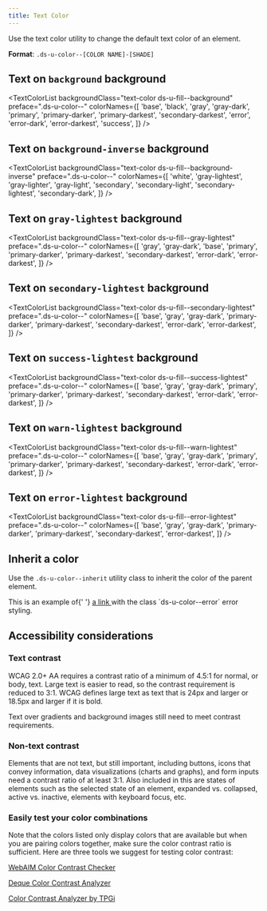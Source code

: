 ```yaml
---
title: Text Color
---
```


Use the text color utility to change the default text color of an element.

**Format**: `.ds-u-color--[COLOR NAME]-[SHADE]`

## Text on `background` background

<TextColorList
  backgroundClass="text-color ds-u-fill--background"
  preface=".ds-u-color--"
  colorNames={[
    'base',
    'black',
    'gray',
    'gray-dark',
    'primary',
    'primary-darker',
    'primary-darkest',
    'secondary-darkest',
    'error',
    'error-dark',
    'error-darkest',
    'success',
  ]}
/>

## Text on `background-inverse` background

<TextColorList
  backgroundClass="text-color ds-u-fill--background-inverse"
  preface=".ds-u-color--"
  colorNames={[
    'white',
    'gray-lightest',
    'gray-lighter',
    'gray-light',
    'secondary',
    'secondary-light',
    'secondary-lightest',
    'secondary-dark',
  ]}
/>

## Text on `gray-lightest` background

<TextColorList
  backgroundClass="text-color ds-u-fill--gray-lightest"
  preface=".ds-u-color--"
  colorNames={[
    'gray',
    'gray-dark',
    'base',
    'primary',
    'primary-darker',
    'primary-darkest',
    'secondary-darkest',
    'error-dark',
    'error-darkest',
  ]}
/>

## Text on `secondary-lightest` background

<TextColorList
  backgroundClass="text-color ds-u-fill--secondary-lightest"
  preface=".ds-u-color--"
  colorNames={[
    'base',
    'gray',
    'gray-dark',
    'primary-darker',
    'primary-darkest',
    'secondary-darkest',
    'error-dark',
    'error-darkest',
  ]}
/>

## Text on `success-lightest` background

<TextColorList
  backgroundClass="text-color ds-u-fill--success-lightest"
  preface=".ds-u-color--"
  colorNames={[
    'base',
    'gray',
    'gray-dark',
    'primary',
    'primary-darker',
    'primary-darkest',
    'secondary-darkest',
    'error-dark',
    'error-darkest',
  ]}
/>

## Text on `warn-lightest` background

<TextColorList
  backgroundClass="text-color ds-u-fill--warn-lightest"
  preface=".ds-u-color--"
  colorNames={[
    'base',
    'gray',
    'gray-dark',
    'primary',
    'primary-darker',
    'primary-darkest',
    'secondary-darkest',
    'error-dark',
    'error-darkest',
  ]}
/>

## Text on `error-lightest` background

<TextColorList
  backgroundClass="text-color ds-u-fill--error-lightest"
  preface=".ds-u-color--"
  colorNames={[
    'base',
    'gray',
    'gray-dark',
    'primary-darker',
    'primary-darkest',
    'secondary-darkest',
    'error-darkest',
  ]}
/>

## Inherit a color

Use the `.ds-u-color--inherit` utility class to inherit the color of the parent element.

<EmbeddedExample>
  <div class="ds-u-color--error">
    This is an example of{' '}
    <a href="#" class="ds-u-color--inherit">
      a link
    </a>
    with the class `ds-u-color--error` error styling.
  </div>
</EmbeddedExample>

## Accessibility considerations

### Text contrast

WCAG 2.0+ AA requires a contrast ratio of a minimum of 4.5:1 for normal, or body, text. Large text is easier to read, so the contrast requirement is reduced to 3:1. WCAG defines large text as text that is 24px and larger or 18.5px and larger if it is bold.

Text over gradients and background images still need to meet contrast requirements.

### Non-text contrast

Elements that are not text, but still important, including buttons, icons that convey information, data visualizations (charts and graphs), and form inputs need a contrast ratio of at least 3:1. Also included in this are states of elements such as the selected state of an element, expanded vs. collapsed, active vs. inactive, elements with keyboard focus, etc.

### Easily test your color combinations

Note that the colors listed only display colors that are available but when you are pairing colors together, make sure the color contrast ratio is sufficient. Here are three tools we suggest for testing color contrast:

[WebAIM Color Contrast Checker](https://webaim.org/resources/contrastchecker/)

[Deque Color Contrast Analyzer](https://dequeuniversity.com/color-contrast)

[Color Contrast Analyzer by TPGi](https://www.tpgi.com/color-contrast-checker/)


